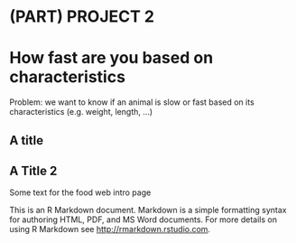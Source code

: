 # (PART) PROJECT 2 {-}


# How fast are you based on characteristics

Problem: we want to know if an animal is slow or fast based on its characteristics (e.g. weight, length, ...)

## A title


## A Title 2
Some text for the food web intro page

This is an R Markdown document. Markdown is a simple formatting syntax for authoring HTML, PDF, and MS Word documents. For more details on using R Markdown see <http://rmarkdown.rstudio.com>.